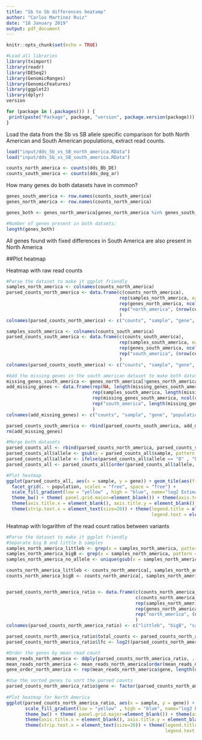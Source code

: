 ```yaml
---
title: "Sb to Sb differences heatamp"
author: "Carlos Martinez Ruiz"
date: "18 January 2019"
output: pdf_document
---
```


```r
knitr::opts_chunk$set(echo = TRUE)
```
```r
#Load all libraries
library(tximport)
library(readr)
library(DESeq2)
library(GenomicRanges)
library(GenomicFeatures)
library(ggplot2)
library(dplyr)
version

for (package in (.packages()) ) {
 print(paste("Package", package, "version", package.version(package)))
}
```

Load the data from the Sb vs SB allele specific comparison for both North American and South American populations, extract read counts. 

```r
load("input/dds_Sb_vs_SB_north_america.RData")
load("input/dds_Sb_vs_SB_south_america.RData")

counts_north_america <- counts(dds_Bb_DE)
counts_south_america <- counts(dds_deg_ar)
``` 

How many genes do both datasets have in common?

```r
genes_south_america <- row.names(counts_south_america)
genes_north_america <- row.names(counts_north_america)

genes_both <- genes_north_america[genes_north_america %in% genes_south_america]

#Number of genes present in both datsets:
length(genes_both)
``` 

All genes found with fixed differences in South America are also present in North America

##Plot heatmap

Heatmap with raw read counts
```r
#Parse the dataset to make it ggplot friendly
samples_north_america <- colnames(counts_north_america)
parsed_counts_north_america <- data.frame(c(counts_north_america),
                                          rep(samples_north_america, each = nrow(counts_north_america)),
                                          rep(genes_north_america, ncol(counts_north_america)), 
                                          rep("north_america", (nrow(counts_north_america) * ncol(counts_north_america)))
                                          )
colnames(parsed_counts_north_america) <- c("counts", "sample", "gene", "population") 

samples_south_america <- colnames(counts_south_america)
parsed_counts_south_america <- data.frame(c(counts_south_america),
                                          rep(samples_south_america, each = nrow(counts_south_america)),
                                          rep(genes_south_america, ncol(counts_south_america)), 
                                          rep("south_america", (nrow(counts_south_america) * ncol(counts_south_america)))
                                          )
colnames(parsed_counts_south_america) <- c("counts", "sample", "gene", "population") 

#Add the missing genes in the south american dataset to make both datasets compatible
missing_genes_south_america <- genes_north_america[!genes_north_america %in% genes_south_america]
add_missing_genes <- data.frame(rep(NA, length(missing_genes_south_america) * ncol(counts_south_america)),
                                rep(samples_south_america, length(missing_genes_south_america)),
                                rep(missing_genes_south_america, ncol(counts_south_america)),
                                rep("south_america", length(missing_genes_south_america) * ncol(counts_south_america))
                                )
colnames(add_missing_genes) <- c("counts", "sample", "gene", "population") 

parsed_counts_south_america <- rbind(parsed_counts_south_america, add_missing_genes)
rm(add_missing_genes)

#Merge both datasets
parsed_counts_all <- rbind(parsed_counts_north_america, parsed_counts_south_america)
parsed_counts_all$allele <- gsub(x = parsed_counts_all$sample, pattern = ".+_", replacement = "")
parsed_counts_all$allele <- ifelse(parsed_counts_all$allele == "B" , "bigB", "littleb")
parsed_counts_all <- parsed_counts_all[order(parsed_counts_all$allele, parsed_counts_all$sample), ]

#Plot heatmap
ggplot(parsed_counts_all, aes(x = sample, y = gene)) + geom_tile(aes(fill = log2(counts + 1)), colour = "grey50") +
  facet_grid(. ~ population, scales = "free", space = "free") +
  scale_fill_gradient(low = "yellow" , high = "blue", name="log2 Estimated \nnormalized counts") + 
  theme_bw() + theme( panel.grid.major=element_blank()) + theme(axis.text.x=element_blank(), axis.ticks.x=element_blank()) +
  theme(axis.title.x = element_blank(), axis.title.y = element_blank()) + 
  theme(strip.text.x = element_text(size=20)) + theme(legend.title = element_text(size=15, face="bold"),
                                                      legend.text = element_text(size=13, face="bold")) 

``` 


Heatmap with logarithm of the read count ratios between variants
```r
#Parse the dataset to make it ggplot friendly
#Separate big B and little b samples
samples_north_america_littleb <- grep(x = samples_north_america, pattern = "_b", value = TRUE)
samples_north_america_bigB <- grep(x = samples_north_america, pattern = "_B", value = TRUE)
samples_north_america_no_allele <- unique(gsub(x = samples_north_america, pattern = "_[Bb]", replacement = ""))

counts_north_america_littleb <- counts_north_america[, samples_north_america_littleb]
counts_north_america_bigB <- counts_north_america[, samples_north_america_bigB]


parsed_counts_north_america_ratio <- data.frame(c(counts_north_america_littleb),
                                                c(counts_north_america_bigB),
                                                rep(samples_north_america_no_allele, each = nrow(counts_north_america)),
                                                rep(genes_north_america, length(samples_north_america_no_allele)), 
                                                rep("north_america", (nrow(counts_north_america) * length(samples_north_america_no_allele)))
                                                )
colnames(parsed_counts_north_america_ratio) <- c("littleb", "bigB", "sample", "gene", "population") 

parsed_counts_north_america_ratio$total_counts <- parsed_counts_north_america_ratio$littleb + parsed_counts_north_america_ratio$bigB
parsed_counts_north_america_ratio$lfc <- log2((parsed_counts_north_america_ratio$bigB +1) / (parsed_counts_north_america_ratio$littleb +1))

#Order the genes by mean read count
mean_reads_north_america <- ddply(parsed_counts_north_america_ratio, .(gene), summarize, mean = mean(total_counts))
mean_reads_north_america <- mean_reads_north_america[order(mean_reads_north_america$mean), ]
gene_order_north_america <- rep(mean_reads_north_america$gene, length(unique(samples_north_america_no_allele)))

#Use the sorted genes to sort the parsed counts
parsed_counts_north_america_ratio$gene <- factor(parsed_counts_north_america_ratio$gene, levels = mean_reads_north_america$gene)
  
#Plot heatmap for North America
ggplot(parsed_counts_north_america_ratio, aes(x = sample, y = gene)) + geom_tile(aes(fill = lfc), colour = "grey50") +
       scale_fill_gradient(low = "yellow" , high = "blue", name="log2 Estimated \nnormalized counts") + 
       theme_bw() + theme( panel.grid.major=element_blank()) + theme(axis.text.x=element_blank(), axis.ticks.x=element_blank()) +
       theme(axis.title.x = element_blank(), axis.title.y = element_blank()) + 
       theme(strip.text.x = element_text(size=20)) + theme(legend.title = element_text(size=15, face="bold"),
                                                           legend.text = element_text(size=13, face="bold")) 

```


